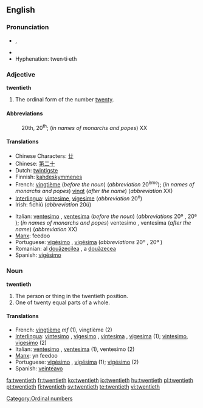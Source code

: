 ==English==

===Pronunciation===
*{{IPA|/ˈtwɛntiəθ/}}, {{SAMPA|/"twEnti@T/}}
*{{audio|en-us-twentieth.ogg|Audio (US)}}
*Hyphenation: twen·ti·eth

===Adjective===
'''twentieth'''

# The ordinal form of the number [[twenty]].

====Abbreviations====
:20th, 20<sup>th</sup>; (''in names of monarchs and popes'') XX

====Translations====
{{trans-top|ordinal}}
*Chinese Characters: [[廿]]
*Chinese: [[第二十]]
*Dutch: [[twintigste]]
*Finnish: [[kahdeskymmenes]]
*French: [[vingtième]] (''before the noun'') (''abbreviation'' 20<sup>ème</sup>); (''in names of monarchs and popes'') [[vingt]] (''after the name'') (''abbreviation'' XX)
*[[Interlingua]]: [[vintesime]], [[vigesime]] (''abbreviation'' 20<sup>e</sup>)
*Irish: fichiú (''abbreviation'' 20ú)
{{trans-mid}}
*Italian: [[ventesimo]] {{m}}, [[ventesima]] {{f}} (''before the noun'') (''abbreviations'' 20º {{m}}, 20ª {{f}}); (''in names of monarchs and popes'') ventesimo {{m}}, ventesima {{f}} (''after the name'') (''abbreviation'' XX)
*[[Manx]]: feedoo
*Portuguese: [[vigésimo]] {{m}}, [[vigésima]] {{f}} (''abbreviations'' 20º {{m}}, 20ª {{f}})
*Romanian: al [[douăzecilea]] {{m}}, a [[douăzecea]] {{f}}
*Spanish: [[vigésimo]]
{{trans-bottom}}

===Noun===
'''twentieth'''

# The person or thing in the twentieth position.
# One of twenty equal parts of a whole.

====Translations====
{{top}}
*French: [[vingtième]] ''mf'' (1), vingtième {{m}} (2)
*[[Interlingua]]: [[vintesimo]] {{m}}, [[vigesimo]] {{m}}, [[vintesima]] {{f}}, [[vigesima]] {{f}} (1); [[vintesimo]], [[vigesimo]] (2)
*Italian: [[ventesimo]] {{m}}, [[ventesima]] {{f}} (1), ventesimo {{m}} (2)
*[[Manx]]: yn feedoo
*Portuguese: [[vigésimo]] {{m}}, [[vigésima]] {{f}} (1); [[vigésimo]] {{m}} (2)
*Spanish: [[veinteavo]]
{{bottom}}

{{rfc}} <!-- especially the translations -->

[[Category:Ordinal numbers]]

[[fa:twentieth]]
[[fr:twentieth]]
[[ko:twentieth]]
[[io:twentieth]]
[[hu:twentieth]]
[[pl:twentieth]]
[[pt:twentieth]]
[[fi:twentieth]]
[[sv:twentieth]]
[[te:twentieth]]
[[vi:twentieth]]